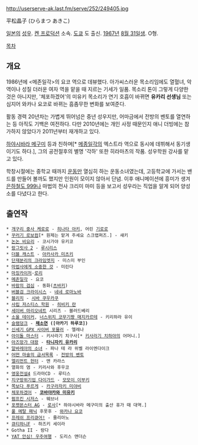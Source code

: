 http://userserve-ak.last.fm/serve/252/249405.jpg

平松晶子 (ひらまつ あきこ)

[[일본]]의 [[성우]]. [[켄 프로덕션]] 소속. [[도쿄]] 도 출신. [[1967년]] [[8월 31일]]생. O형. 

[[목차]]
== 개요 ==
1986년에 <메존일각>의 요코 역으로 데뷰했다. 아가씨스러운 목소리임에도 열혈녀, 악역이나 성질 더러운 여자 역을 맡을 때 지르는 기세가 일품. 목소리 톤이 그렇게 다양한 것은 아니지만, '체포하겠어'의 미유키 목소리가 연기 호흡이 바뀌면 '''유카리 선생님''' 또는 심지어 와카나 요코로 바뀌는 흠좀무한 변화를 보여준다.

활동 경력 20년차는 가볍게 뛰어넘은 중년 성우지만, 어마금에서 전방의 벤토를 열연하는 등 아직도 기백은 여전하다. 다만 2010년에는 개인 사정 때문인지 애니 더빙에는 참가하지 않았다가 2011년부터 재개하고 있다.

[[하야시바라 메구미]] 등과 친하며[* [[메종일각]]의 엑스트라 역으로 동시에 데뷔해서 동기생이기도 하다.], 그의 공전절후의 별명 '각하' 또한 히라마츠의 작품. 성우학원 강사를 맡고 있다.

학창시절에는 중학교 때까지 [[운동]]만 열심히 하는 운동소녀였는데, 고등학교에 가서는 밴드를 만들어 볼까도 했지만 인원이 모이지 않아서 단념. 이후 애니메이션에 흥미가 생겨 [[은하철도 999]]나 마법의 천사 크리미 마미 등을 보고서 성우라는 직업을 알게 되어 양성소를 다녔다고 한다.

== 출연작 ==
 * [[개구리 중사 케로로]] - [[히나타 아키]], 어린 [[기로로]]
 * [[꾸러기 로보컴]][* 원제는 맡겨 주세요 스크랩퍼즈.] - 섀키
 * [[논논 비요리]] - 코시가야 유키코
 * [[랑그릿사 2]] - [[루시리스]]
 * [[더블 캐스트]] - [[아카사카 미츠키]]
 * [[단재분리의 크라임엣지]] - 미스미 부인
 * [[마법사에게 소중한 것]] - 미린다
 * [[마징카이저]]-[[로리]]
 * [[메존일각]] - 요코
 * [[바람의 검심]] - 동화([[츠바키]])
 * [[버블검 크라이시스]] - [[네네 로마노바]]
 * [[블리치]] - [[시바 쿠우카쿠]]
 * [[사립 저스티스 학원]] - [[히비키 란]]
 * [[세이버 마리오네트]] 시리즈 - 블러드베리
 * [[소울 테이커]], [[너스위치 코무기짱 매지카르테]] - 키리하라 유이
 * [[슬램덩크]] - '''[[채소연]] ([아카기 하루코])'''
 * [[신세기 GPX 사이버 포뮬러]] - 엘레나
 * [[아이돌 마스터]] - 키사라기 치구사[* [[키사라기 치하야]]의 어머니.]
 * [[아즈망가 대왕]] - '''[[타니자키 유카리]]'''
 * [[알바레아의 소녀]] - 파나 테 라 위벨 라이엔다이크
 * [[어떤 마술의 금서목록]] - [[전방의 벤토]]
 * [[엘리먼트 헌터]] - 앤 카라스
 * 열화의 염 - 키리사와 후우코
 * [[영웅전설4]] 드라마CD - 루티스
 * [[지구방위기업 다이가드]] - [[모모이 이부키]]
 * [[쪽보다 푸르게]] - [[카구라자키 미야비]]
 * [[체포하겠어]] - '''[[코바야카와 미유키]]'''
 * [[펌프킨 시저스]] - 웨브너
 * [[포켓몬스터 AG]] - [[로사(포켓몬스터 애니메이션 시리즈)|로사]][* 하야시바라 메구미의 출산 휴가 때 대역.]
 * [[풀 메탈 패닉]] 후못후 - [[와카나 요코]]
 * [[프레쉬 프리큐어!]] - 쥴리아노
 * [[큐티하니]]F - 하즈키 세이라
 * Gotha II - 랑다
 * [[YAT 안심! 우주여행]] - 도리스 앤더슨

